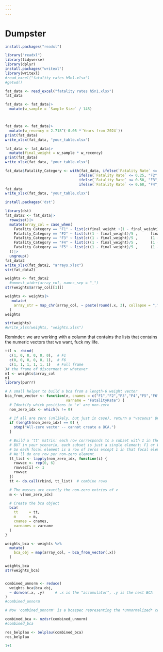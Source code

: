 ---
---
---

# Dumpster

```{r dst}
install.packages("readxl")

```

```{r dst2}
library("readxl")
library(tidyverse)
library(dplyr)
install.packages("writexl")
library(writexl)
#read_excel("fatality rates h5n1.xlsx")
#getwd()

fat_data <- read_excel("fatality rates h5n1.xlsx")
fat_data
```

```{r apply}
fat_data <- fat_data|>
  mutate(w_sample = `Sample Size` / 145)



fat_data <- fat_data|>
  mutate(w_recency = 2.718^(-0.05 *`Years from 2024`))
print(fat_data)
write_xlsx(fat_data, "your_table.xlsx")
```

```{r}
fat_data <- fat_data|>
  mutate(final_weight = w_sample * w_recency)
print(fat_data)
write_xlsx(fat_data, "your_table.xlsx")


```

```{r}
fat_data$Fatality_Category <- with(fat_data, ifelse(`Fatality Rate` <= 0.10, "F1",
                                  ifelse(`Fatality Rate` <= 0.25, "F2",
                                  ifelse(`Fatality Rate` <= 0.50, "F3",
                                  ifelse(`Fatality Rate` <= 0.60, "F4", "F5")))))
fat_data
write_xlsx(fat_data, "your_table.xlsx")

```

```{r dumping_and_shafing}
install.packages('dst')

```

```{r real}
library(dst)
fat_data2 <- fat_data|>
  rowwise()|>
  mutate(array_col = case_when(
    Fatality_Category == "F1" ~ list(c(final_weight +(1 - final_weight)/5, (1 - final_weight)/5 ,      (1 - final_weight)/5 ,      (1 - final_weight)/5 ,      (1 - final_weight)/5 )),
    Fatality_Category == "F2" ~ list(c((1 - final_weight)/5 ,      final_weight+(1 - final_weight)/5, (1 - final_weight)/5 ,      (1 - final_weight)/5 ,      (1 - final_weight)/5 )),
    Fatality_Category == "F3" ~ list(c((1 - final_weight)/5 ,      (1 - final_weight)/5 ,      final_weight+(1 - final_weight)/5, (1 - final_weight)/5 ,      (1 - final_weight)/5 )),
    Fatality_Category == "F4" ~ list(c((1 - final_weight)/5 ,      (1 - final_weight)/5 ,      (1 - final_weight)/5 ,      final_weight+(1 - final_weight)/5, (1 - final_weight)/5 )),
    Fatality_Category == "F5" ~ list(c((1 - final_weight)/5 ,      (1 - final_weight)/5 ,      (1 - final_weight)/5 ,      (1 - final_weight)/5 ,      final_weight+(1 - final_weight)/5))
  ))|>
  ungroup()
fat_data2
write_xlsx(fat_data2, "arrays.xlsx")
str(fat_data2)
```

```{r stop_nesting}
weights <- fat_data2 
  #unnest_wider(array_col, names_sep = "_")
str(weights$array_col[[1]])

weights <- weights|>
   mutate(
    array_str = map_chr(array_col, ~ paste(round(.x, 3), collapse = ","))
  )
weights

str(weights)
#write_xlsx(weights, "weights.xlsx")

```

Reminder: we are working with a column that contains the lists that contains the numeric vectors that we want, fuck my life.

```{r uhhhhgh}
tt1 <- rbind(
  c(1, 0, 0, 0, 0, 0),  # F1
  c(0, 0, 0, 0, 0, 1),  # F6
  c(1, 1, 1, 1, 1, 1)   # Full frame
)# the frame of discerment or whatever
m1 <- weights$array_col
m1
library(purrr)

# A small helper to build a bca from a length-6 weight vector
bca_from_vector <- function(v, cnames = c("F1","F2","F3","F4","F5","F6"),
                            varname = "FatalityRate") {
  # Identify which positions in 'v' are non-zero
  non_zero_idx <- which(v != 0)

  # If all are zero (unlikely, but just in case), return a "vacuous" BCA?
  if (length(non_zero_idx) == 0) {
    stop("All-zero vector -- cannot create a BCA.")
  }

  # Build a 'tt' matrix: each row corresponds to a subset with 1 in the relevant column(s)
  # BUT in your scenario, each subset is just a single element: F1 or F2 or ...
  # So each focal element is a row of zeros except 1 in that focal element's column.
  # We'll do one row per non-zero element.
  tt_list <- lapply(non_zero_idx, function(i) {
    rowvec <- rep(0, 6)
    rowvec[i] <- 1
    rowvec
  })
  tt <- do.call(rbind, tt_list)  # combine rows

  # The masses are exactly the non-zero entries of v
  m <- v[non_zero_idx]

  # Create the bca object
  bca(
    tt     = tt, 
    m      = m,
    cnames = cnames,
    varnames = varname
  )
}

weights_bca <- weights %>%
  mutate(
    bca_obj = map(array_col, ~ bca_from_vector(.x))
  )

weights_bca
str(weights_bca)



```

```{r may}
combined_unnorm <- reduce(
  weights_bca$bca_obj,
  ~ dsrwon(.x, .y)     # .x is the "accumulator", .y is the next BCA
)
#combined_unnorm

# Now 'combined_unnorm' is a bcaspec representing the *unnormalized* combination.

combined_bca <- nzdsr(combined_unnorm)
#combined_bca

res_belplau <- belplau(combined_bca)
res_belplau
```

```{r}
1+1
```
